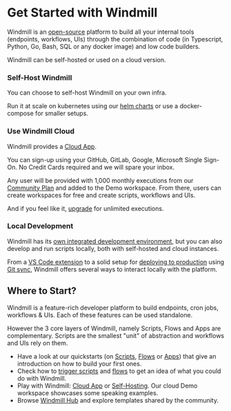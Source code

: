 
# Get Started with Windmill

Windmill is an [open-source](https://github.com/windmill-labs/windmill) platform to build all your internal tools (endpoints, workflows, UIs) through the combination of code (in Typescript, Python, Go, Bash, SQL or any docker image) and low code builders.

Windmill can be self-hosted or used on a cloud version.

### Self-Host Windmill

You can choose to self-host Windmill on your own infra.

Run it at scale on kubernetes using our [helm charts](https://github.com/windmill-labs/windmill-helm-charts) or use a docker-compose for smaller setups.

<div class="grid grid-cols-2 gap-6 mb-4">
	<DocCard
		title="Self Host Windmill"
		description="Self host Windmill in 2 minutes."
		href="/docs/advanced/self_host/"
	/>
</div>

### Use Windmill Cloud

Windmill provides a <a href="https://app.windmill.dev/" rel="nofollow">Cloud App</a>.

You can sign-up using your GitHub, GitLab, Google, Microsoft Single Sign-On. No Credit Cards required and we will spare your inbox.

Any user will be provided with 1,000 monthly executions from our [Community Plan](/pricing) and added to the Demo workspace. From there, users can create workspaces for free and create scripts, workflows and UIs.

And if you feel like it, [upgrade](/pricing) for unlimited executions.

<div class="grid grid-cols-2 gap-6 mb-4">
	<DocCard
		target="_blank"
		title="Windmill Cloud"
		description="Use Windmill's Cloud App (no credit card required)."
		href="https://app.windmill.dev/"
	/>
</div>

### Local Development

Windmill has its [own integrated development environment](../../code_editor/index.mdx), but you can also develop and run scripts locally, both with self-hosted and cloud instances.

From a [VS Code extension](../../cli_local_dev/1_vscode-extension/index.mdx) to a solid setup for [deploying to production](../../advanced/12_deploy_to_prod/index.mdx) using [Git sync](../../advanced/11_git_sync/index.mdx), Windmill offers several ways to interact locally with the platform.

<div class="grid grid-cols-2 gap-6 mb-4">
	<DocCard
		title="Local Development"
		description="Develop from various environments such as your terminal, VS Code, and JetBrains IDEs."
		href="/docs/advanced/local_development"
	/>
	<DocCard
		title="VS Code Extension"
		description="Build scripts and flows in the comfort of your VS Code Editor, while leveraging Windmill UIs for test & flows edition."
		href="/docs/cli_local_dev/vscode-extension"
	/>
	<DocCard
		title="Deploy to Prod"
		description="Deploy to prod using a staging workspace"
		href="/docs/advanced/deploy_to_prod"
	/>
</div>

## Where to Start?

Windmill is a feature-rich developer platform to build endpoints, cron jobs, workflows & UIs. Each of these features can be used standalone.

However the 3 core layers of Windmill, namely Scripts, Flows and Apps are complementary. Scripts are the smallest "unit" of abstraction and workflows and UIs rely on them.

- Have a look at our quickstarts (on [Scripts](../../getting_started/0_scripts_quickstart/1_typescript_quickstart/index.mdx), [Flows](../6_flows_quickstart/index.mdx) or [Apps](../7_apps_quickstart/index.mdx)) that give an introduction on how to build your first ones.
- Check how to [trigger scripts](../8_trigger_scripts/index.mdx) and [flows](../9_trigger_flows/index.mdx) to get an idea of what you could do with Windmill.
- Play with Windmill: [Cloud App](#use-windmill-cloud) or [Self-Hosting](#self-host-windmill). Our cloud Demo workspace showcases some speaking examples.
- Browse [Windmill Hub](https://hub.windmill.dev/) and explore templates shared by the community.
